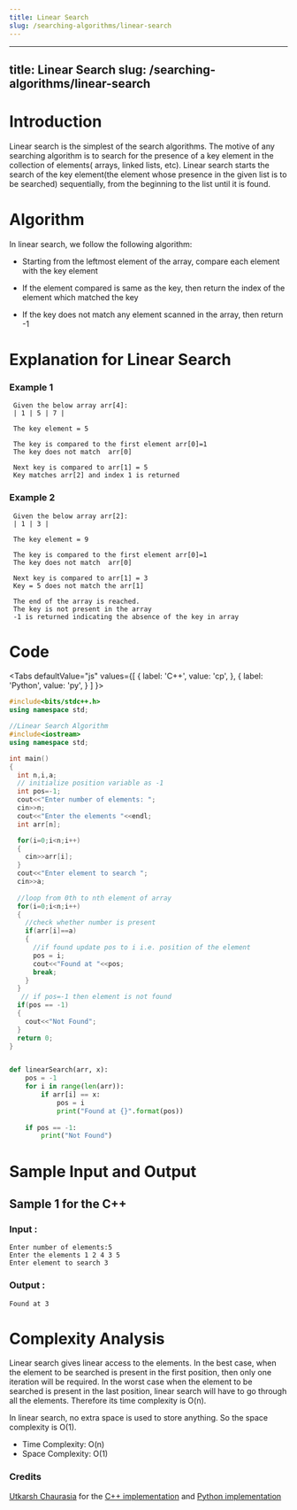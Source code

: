 ```yaml
---
title: Linear Search
slug: /searching-algorithms/linear-search
---
```


---
title: Linear Search
slug: /searching-algorithms/linear-search
---

# Introduction

Linear search is the simplest of the search algorithms. The motive of any searching algorithm is to search for the presence of a key element in the collection of elements( arrays, linked lists, etc). Linear search starts the search of the key element(the element whose presence in the given list is to be searched) sequentially, from the beginning to the list until it is found. 

# Algorithm

In linear search, we follow the following algorithm:

* Starting from the leftmost element of the array, compare each element with the key element

* If the element compared is same as the key, then return the index of the element which matched the key

* If the key does not match any element scanned in the array, then return -1


# Explanation for Linear Search

### Example 1

```
 Given the below array arr[4]:        
 | 1 | 5 | 7 |

 The key element = 5

 The key is compared to the first element arr[0]=1
 The key does not match  arr[0]

 Next key is compared to arr[1] = 5
 Key matches arr[2] and index 1 is returned

```
### Example 2

```
 Given the below array arr[2]:        
 | 1 | 3 | 

 The key element = 9

 The key is compared to the first element arr[0]=1
 The key does not match  arr[0]

 Next key is compared to arr[1] = 3
 Key = 5 does not match the arr[1]

 The end of the array is reached. 
 The key is not present in the array
 -1 is returned indicating the absence of the key in array 

```

# Code


<Tabs
  defaultValue="js"
  values={[
    { label: 'C++', value: 'cp', },
    { label: 'Python', value: 'py', }
  ]
}>
<TabItem value="cpp">

```cpp
#include<bits/stdc++.h>
using namespace std;

//Linear Search Algorithm
#include<iostream>
using namespace std;

int main()
{
  int n,i,a;
  // initialize position variable as -1
  int pos=-1;    
  cout<<"Enter number of elements: ";
  cin>>n;
  cout<<"Enter the elements "<<endl;
  int arr[n];

  for(i=0;i<n;i++)
  {
    cin>>arr[i];
  }
  cout<<"Enter element to search ";
  cin>>a;
  
  //loop from 0th to nth element of array
  for(i=0;i<n;i++)    
  {
    //check whether number is present
    if(arr[i]==a)       
    {
      //if found update pos to i i.e. position of the element
      pos = i;       
      cout<<"Found at "<<pos;
      break;       
    }
  }
   // if pos=-1 then element is not found
  if(pos == -1)   
  {
    cout<<"Not Found";
  }
  return 0;
}

```
</TabItem>

<TabItem value="py">

```python   

def linearSearch(arr, x):
    pos = -1
    for i in range(len(arr)):
        if arr[i] == x:
            pos = i
            print("Found at {}".format(pos))
            
    if pos == -1:
        print("Not Found")

```
</TabItem>
<Tabs>

# Sample Input and Output


## Sample 1 for the C++

### Input :

```
Enter number of elements:5
Enter the elements 1 2 4 3 5
Enter element to search 3
```
### Output :

```
Found at 3

```

# Complexity Analysis

Linear search gives linear access to the elements. In the best case, when the element to be searched is present in the first position, then only one iteration will be required. In the worst case when the element to be searched is present in the last position, linear search will have to go through all the elements. Therefore its time complexity is O(n).

In linear search, no extra space is used to store anything. So the space complexity is O(1).

* Time Complexity: O(n)
* Space Complexity: O(1)



### Credits
[Utkarsh Chaurasia](https://github.com/UtkarshChaurasia) for the [C++ implementation](https://github.com/TesseractCoding/NeoAlgo/blob/master/C-Plus-Plus/search/Linear_Search.cpp) and [Python implementation](https://github.com/TesseractCoding/NeoAlgo/blob/master/Python/search/Linear_Search.py)

